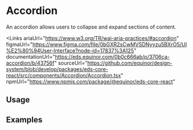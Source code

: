 
# Accordion

An accordion allows users to collapse and expand sections of content.

<Links 
    ariaUrl="https://www.w3.org/TR/wai-aria-practices/#accordion"
    figmaUrl="https://www.figma.com/file/0bGXR2sCwMVSDNyyzu5BXrO5/UI%E2%80%94User-Interface?node-id=17837%3A125"
    documentationUrl="https://eds.equinor.com/0b0c666ab/p/3706ca-accordion/b/43756f"
    sourceUrl="https://github.com/equinor/design-system/blob/develop/packages/eds-core-react/src/components/Accordion/Accordion.tsx"
    npmUrl="https://www.npmjs.com/package/@equinor/eds-core-react"
></Links>

<Story id="surfaces-accordion--introduction" />
<PropsTable />

## Usage

## Examples
